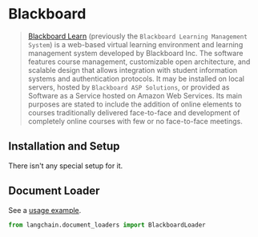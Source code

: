 # Blackboard

>[Blackboard Learn](https://en.wikipedia.org/wiki/Blackboard_Learn) (previously the `Blackboard Learning Management System`)
> is a web-based virtual learning environment and learning management system developed by Blackboard Inc. 
> The software features course management, customizable open architecture, and scalable design that allows 
> integration with student information systems and authentication protocols. It may be installed on local servers, 
> hosted by `Blackboard ASP Solutions`, or provided as Software as a Service hosted on Amazon Web Services. 
> Its main purposes are stated to include the addition of online elements to courses traditionally delivered 
> face-to-face and development of completely online courses with few or no face-to-face meetings.

## Installation and Setup

There isn't any special setup for it.

## Document Loader

See a [usage example](/docs/modules/indexes/document_loaders/examples/blackboard.ipynb).

```python
from langchain.document_loaders import BlackboardLoader

```
